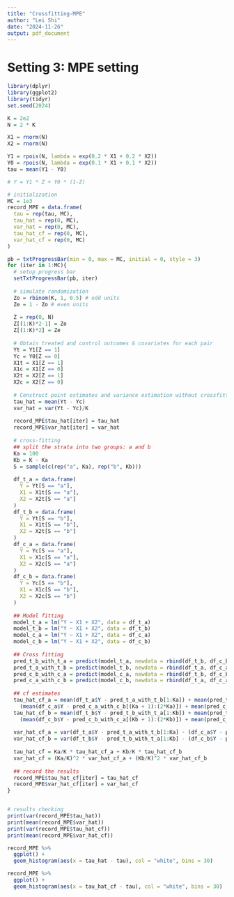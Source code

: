 ```yaml
---
title: "Crossfitting-MPE"
author: "Lei Shi"
date: "2024-11-26"
output: pdf_document
---
```


# Setting 3: MPE setting
```r
library(dplyr)
library(ggplot2)
library(tidyr)
set.seed(2024)

K = 2e2
N = 2 * K

X1 = rnorm(N)
X2 = rnorm(N)

Y1 = rpois(N, lambda = exp(0.2 * X1 + 0.2 * X2))
Y0 = rpois(N, lambda = exp(0.1 * X1 + 0.1 * X2))
tau = mean(Y1 - Y0)

# Y = Y1 * Z + Y0 * (1-Z)

# initialization 
MC = 1e3
record_MPE = data.frame(
  tau = rep(tau, MC), 
  tau_hat = rep(0, MC), 
  var_hat = rep(0, MC), 
  tau_hat_cf = rep(0, MC), 
  var_hat_cf = rep(0, MC) 
) 
```


```r
pb = txtProgressBar(min = 0, max = MC, initial = 0, style = 3) 
for (iter in 1:MC){
  # setup progress bar
  setTxtProgressBar(pb, iter)
  
  # simulate randomization
  Zo = rbinom(K, 1, 0.5) # odd units
  Ze = 1 - Zo # even units 
  
  Z = rep(0, N)
  Z[(1:K)*2-1] = Zo
  Z[(1:K)*2] = Ze
  
  # Obtain treated and control outcomes & covariates for each pair
  Yt = Y1[Z == 1]
  Yc = Y0[Z == 0]
  X1t = X1[Z == 1]
  X1c = X1[Z == 0]
  X2t = X2[Z == 1]
  X2c = X2[Z == 0]
  
  # Construct point estimates and variance estimation without crossfitting
  tau_hat = mean(Yt - Yc)
  var_hat = var(Yt - Yc)/K 
  
  record_MPE$tau_hat[iter] = tau_hat
  record_MPE$var_hat[iter] = var_hat
  
  # cross-fitting 
  ## split the strata into two groups: a and b
  Ka = 100
  Kb = K - Ka
  S = sample(c(rep("a", Ka), rep("b", Kb)))
  
  df_t_a = data.frame(
    Y = Yt[S == "a"], 
    X1 = X1t[S == "a"],
    X2 = X2t[S == "a"]
  )
  df_t_b = data.frame(
    Y = Yt[S == "b"],
    X1 = X1t[S == "b"],
    X2 = X2t[S == "b"]
  )
  df_c_a = data.frame(
    Y = Yc[S == "a"],
    X1 = X1c[S == "a"],
    X2 = X2c[S == "a"]
  )
  df_c_b = data.frame(
    Y = Yc[S == "b"],
    X1 = X1c[S == "b"],
    X2 = X2c[S == "b"]
  )
  
  ## Model fitting
  model_t_a = lm("Y ~ X1 + X2", data = df_t_a)
  model_t_b = lm("Y ~ X1 + X2", data = df_t_b)
  model_c_a = lm("Y ~ X1 + X2", data = df_c_a)
  model_c_b = lm("Y ~ X1 + X2", data = df_c_b)
  
  ## Cross fitting 
  pred_t_b_with_t_a = predict(model_t_a, newdata = rbind(df_t_b, df_c_b))
  pred_t_a_with_t_b = predict(model_t_b, newdata = rbind(df_t_a, df_c_a))
  pred_c_b_with_c_a = predict(model_c_a, newdata = rbind(df_t_b, df_c_b))
  pred_c_a_with_c_b = predict(model_c_b, newdata = rbind(df_t_a, df_c_a))
  
  ## cf estimates
  tau_hat_cf_a = mean(df_t_a$Y - pred_t_a_with_t_b[1:Ka]) + mean(pred_t_a_with_t_b) -
    (mean(df_c_a$Y - pred_c_a_with_c_b[(Ka + 1):(2*Ka)]) + mean(pred_c_a_with_c_b))
  tau_hat_cf_b = mean(df_t_b$Y - pred_t_b_with_t_a[1:Kb]) + mean(pred_t_b_with_t_a) -
    (mean(df_c_b$Y - pred_c_b_with_c_a[(Kb + 1):(2*Kb)]) + mean(pred_c_b_with_c_a))
  
  var_hat_cf_a = var(df_t_a$Y - pred_t_a_with_t_b[1:Ka] - (df_c_a$Y - pred_c_a_with_c_b[(Ka + 1):(2*Ka)]))/Ka
  var_hat_cf_b = var(df_t_b$Y - pred_t_b_with_t_a[1:Kb] - (df_c_b$Y - pred_c_b_with_c_a[(Kb + 1):(2*Kb)]))/Kb
  
  tau_hat_cf = Ka/K * tau_hat_cf_a + Kb/K * tau_hat_cf_b
  var_hat_cf = (Ka/K)^2 * var_hat_cf_a + (Kb/K)^2 * var_hat_cf_b
  
  ## record the results
  record_MPE$tau_hat_cf[iter] = tau_hat_cf
  record_MPE$var_hat_cf[iter] = var_hat_cf
}



```

```r
# results checking
print(var(record_MPE$tau_hat))
print(mean(record_MPE$var_hat))
print(var(record_MPE$tau_hat_cf))
print(mean(record_MPE$var_hat_cf))

record_MPE %>%
  ggplot() +
  geom_histogram(aes(x = tau_hat - tau), col = "white", bins = 30)

record_MPE %>%
  ggplot() +
  geom_histogram(aes(x = tau_hat_cf - tau), col = "white", bins = 30)
```

